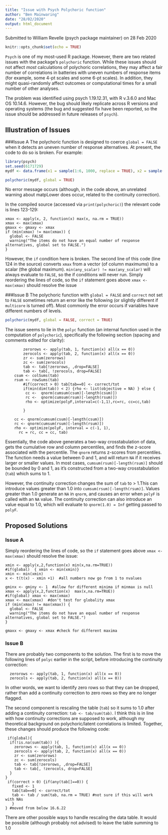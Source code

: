 ```yaml
---
title: "Issue with Psych Polychoric function"
author: "Ben Mainwaring"
date: "28/02/2020"
output: html_document
---
```


Submitted to William Revelle (psych package maintainer) on 28 Feb 2020

```r
knitr::opts_chunk$set(echo = TRUE)
```

`Psych` is one of my most-used R package. However, there are two related issues with the package's `polychoric` function. While these issues should not affect *most* calculations of polychoric correlations, they may affect a fair number of correlations in batteries with uneven numbers of response items (for example, some 4-pt scales and some 6-pt scales). In addition, they might quasi-randomly affect outcomes or computational times for a small number of other analyses.

The problem was identified using psych 1.19.12.31, with R v.3.6.0 and Mac OS 10.14.6. However, the bug should likely replicate across R versions and operating systems (the bug and suggested fix have been reported, so the issue should be addressed in future releases of `psych`). 

## Illustration of Issues

###Issue A
The polychoric function is designed to coerce `global = FALSE` when it detects an uneven number of response alternatives. At present, the code to do so is broken. For example:

```r
library(psych)
set.seed(6171729)
mydf <- data.frame(x1 = sample(1:6, 1000, replace = TRUE), x2 = sample(1:6, 1000, replace = TRUE), x3 = sample(1:4, 1000, replace = TRUE), x4 = sample(1:4, 1000, replace = TRUE))

polychoric(mydf, global = TRUE)

```

No error message occurs (although, in the code above, an unrelated warning about matpLower does occur, related to the continuity correction).
 
In the compiled source (accessed via `print(polychoric)`) the relevant code is lines 123-129:
 
    xmax <- apply(x, 2, function(x) max(x, na.rm = TRUE))
    xmax <- max(xmax)
    gmaxx <- gmaxy <- xmax
    if (min(xmax) != max(xmax)) {
      global <- FALSE
      warning("The items do not have an equal number of response alternatives, global set to FALSE.")
    }
 
However, the `if` condition here is broken. The second line of this code (line 124 in the source) converts `xmax` from a vector (of column maximums) to a scalar (the global maximum). `min(any_scalar) != max(any_scalar)` will always evaluate to `FALSE`, so the if conditions will never run. Simply reordering the lines of code, so the `if` statement goes above `xmax <- max(xmax)` should resolve the issue 
 
###Issue B
The polychoric function with `global = FALSE` and `correct` not set to `FALSE` sometimes return an error like the following (or slightly different if `multicore` is turned off). Most commonly the error occurs if variables have different numbers of levels.

```r
polychoric(mydf, global = FALSE, correct = TRUE)
```

The issue seems to lie in the `polyc` function (an internal function used in the computation of `polychoric`), specifically the following section (spacing and comments edited for clarity):

     	 	zerorows <- apply(tab, 1, function(x) all(x == 0))
    		zerocols <- apply(tab, 2, function(x) all(x == 0))
    		zr <- sum(zerorows)
    		zc <- sum(zerocols)
    		tab <- tab[!zerorows, ,drop=FALSE]  
    		tab <- tab[, !zerocols, drop=FALSE] 
        csum <- colSums(tab)
        rsum <- rowSums(tab)
        	#if(correct > 0) tab[tab==0] <- correct/tot
     		if(min(dim(tab)) < 2) {rho <- list(objective = NA) } else {
      	 	 cc <-  qnorm(cumsum(csum)[-length(csum)])
       		 rc <-  qnorm(cumsum(rsum)[-length(rsum)])
      	 	 rho <- optimize(polyF,interval=c(-1,1),rc=rc, cc=cc,tab)
      	 	
          	}

        cc <- qnorm(cumsum(csum)[-length(csum)])
        rc <- qnorm(cumsum(rsum)[-length(rsum)])
        rho <- optimize(polyF, interval = c(-1, 1), 
          rc = rc, cc = cc, tab)

Essentially, the code above generates a two-way crosstabulation of data, gets the cumulative row and column percentiles, and finds the z-score associated with the percentile. 
The `qnorm` returns z-scores from percentiles. The function needs a value between 0 and 1, and will return `NA` if it receives larger or smaller values. In most cases, `cumsum(rsum)[-length(rsum)]` should be bounded by 0 and 1, as it's constructed from a two-way crosstabulation (`tab`) which sums to 1. 
 
However, the continuity correction changes the sum of `tab` to > 1.This can introduce values greater than 1.0 into `cumsum(rsum)[-length(rsum)]`. Values greater than 1.0 generate an `NA` in `qnorm`, and causes an error when `polyF` is called with an `NA` value. The continuity correction can also introduce an value equal to 1.0, which will evaluate to `qnorm(1.0) = Inf` getting passed to `polyF`.

## Proposed Solutions

### Issue A

Simply reordering the lines of code, so the `if` statement goes above `xmax <- max(xmax)` should resolve the issue:

    xmin <- apply(x,2,function(x) min(x,na.rm=TRUE))
    #if(global)  { xmin <- min(xmin)} 
    xmin <- min(xmin)
    x <- t(t(x) - xmin +1)  #all numbers now go from 1 to nvalues
    
    gminx <- gminy <- 1  #allow for different minima if minmax is null
    xmax <- apply(x,2,function(x)  max(x,na.rm=TRUE))
    #if(global) xmax <- max(xmax)     
    xmax <- max(xmax)  #don't test for globality xmax
    if (min(xmax) != max(xmax)) {
      global <- FALSE
      warning("The items do not have an equal number of response alternatives, global set to FALSE.")
    }

    gmaxx <- gmaxy <- xmax #check for different maxima

### Issue B

There are probably two components to the solution. The first is to move the following lines of `polyc` earlier in the script, before introducing the continuity correction:
 
      zerorows <- apply(tab, 1, function(x) all(x == 0))
      zerocols <- apply(tab, 2, function(x) all(x == 0))
 
In other words, we want to identify zero rows so that they can be dropped, rather than add a continuity correction to zero rows so they are no longer flagged.

The second component is rescaling the table (`tab`) so it sums to 1.0 after adding a continuity correction: `tab <- tab/sum(tab)`. I think this is in line with how continuity corrections are supposed to work, although my theoretical background on polychoric/latent correlations is limited. Together, these changes should produce the following code:
 
     if(global){
      if(!is.na(sum(tab)) ){
        zerorows <- apply(tab, 1, function(x) all(x == 0))
        zerocols <- apply(tab, 2, function(x) all(x == 0))
        zr <- sum(zerorows)
        zc <- sum(zerocols)
        tab <- tab[!zerorows, ,drop=FALSE]  
        tab <- tab[, !zerocols, drop=FALSE] 
      }
    }
     if(correct > 0) {if(any(tab[]==0)) {
       fixed <- 1
       tab[tab==0] <- correct/tot 
       tab <- tab / sum(tab, na.rm = TRUE) #not sure if this will work with NAs
       }
    } #moved from below 16.6.22
  
There are other possible ways to handle rescaling the data table. It would be possible (although probably not advised) to leave the table summing to 1.0